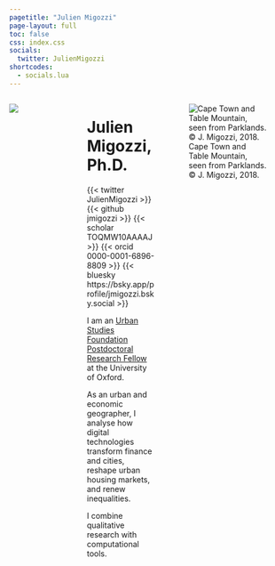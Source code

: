 ---
pagetitle: "Julien Migozzi"
page-layout: full
toc: false
css: index.css
socials:
  twitter: JulienMigozzi
shortcodes:
  - socials.lua
---

::: columns

::: {.column .col-v-center width="30%"}
::: portrait
![](static/img/pic2-modified.png)
:::
:::

::: {.column .col-v-center width="10%"}
:::

::: {.column .col-v-center width="50%"}


# Julien Migozzi, Ph.D.

::: julien-intro
::: socials
{{< twitter JulienMigozzi >}}
{{< github jmigozzi >}} 
{{< scholar TOQMW10AAAAJ >}} 
{{< orcid 0000-0001-6896-8809 >}}
{{< bluesky https://bsky.app/profile/jmigozzi.bsky.social >}}
:::

I am an [Urban Studies Foundation Postdoctoral Research Fellow](https://www.urbanstudiesfoundation.org/) at the University of Oxford.

As an urban and economic geographer, I analyse how digital technologies transform finance and cities, reshape urban housing markets, and renew inequalities. 

I combine qualitative research with computational tools.


<!-- ::: about-link -->
<!-- [About me](about.html) -->
<!-- ::: -->
:::
:::

::: {.column .col-v-center width="90%"}
![Cape Town and Table Mountain, seen from Parklands. © J. Migozzi, 2018.](static/img/CT_banner.jpg){fig-align="center"}
:::
:::
